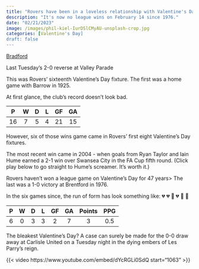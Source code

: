 ```yaml
---
title: "Rovers have been in a loveless relationship with Valentine's Day for almost 50 years"
description: "It's now no league wins on February 14 since 1976."
date: "02/21/2023"
image: /images/phil-kiel-IurDSlCMyAU-unsplash-crop.jpg
categories: [Valentine's Day]
draft: false
---
```


[Bradford](https://www.youtube.com/watch?v=5prUz5110r4)

Last Tuesday's 2-0 reverse at Valley Parade

This was Rovers' sixteenth Valentine's Day fixture. The first was a home game with Barrow in 1925.

At first glance, the club's record doesn't look bad.

|  P  |  W  |  D  |  L  | GF  | GA  |
|:---:|:---:|:---:|:---:|:---:|:---:|
| 16  |  7  |  5  |  4  | 21  | 15  |

However, six of those wins game came in Rovers' first eight Valentine's Day fixtures.

The most recent win came in 2004 - when goals from Ryan Taylor and Iain Hume earned a 2-1 win over Swansea City in the FA Cup fifth round. (Click play below to go straight to Hume's screamer. It's worth it.)

Rovers haven't won a league game on Valentine's Day for 47 years\> The last was a 1-0 victory at Brentford in 1976.

In the six games since, the run of form has look something like: 💔 💔 🤍 💔 🤍 🤍

|  P  |  W  |  D  |  L  | GF  | GA  | Points | PPG |
|:---:|:---:|:---:|:---:|:---:|:---:|:------:|:---:|
|  6  |  0  |  3  |  3  |  2  |  7  |   3    | 0.5 |

The bleakest Valentine's Day? A case can surely be made for the 0-0 draw away at Carlisle United on a Tuesday night in the dying embers of Les Parry's reign.

{{< video https://www.youtube.com/embed/dYcRGLi0SdQ start="1063" >}}
